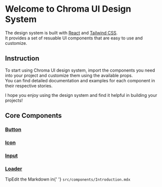 
<Meta title="Introduction" />

<style>
  {`
    .spacing {
      margin-top: 40px;
    }

    .tip {
      display: inline-block;
      border-radius: 1em;
      font-size: 11px;
      line-height: 12px;
      font-weight: 700;
      background: #E7FDD8;
      color: #66BF3C;
      padding: 4px 12px;
      margin-right: 10px;
      vertical-align: top;
    }

    .tip-wrapper {
      font-size: 13px;
      line-height: 20px;
      margin-top: 40px;
      margin-bottom: 40px;
    }

    .tip-wrapper code {
      font-size: 12px;
      display: inline-block;
    }
  `}
</style>

# Welcome to Chroma UI Design System

The design system is built with [React](https://react.dev) and [Tailwind CSS](https://tailwindcss.com).\
It provides a set of resuable UI components that are easy to use and customize.

<div className="spacing" />

## Instruction

To start using Chroma UI design system, import the components you need into your project and customize them using the available props.\
You can find detailed documentation and examples for each component in their respective stories.

I hope you enjoy using the design system and find it helpful in building your projects!

<div className="spacing" />

## Core Components

### [Button](/docs/core-button--docs)

### [Icon](/docs/core-icon--docs)

### [Input](/docs/core-input--docs)

### [Loader](/docs/core-loader--docs)

<div className="tip-wrapper">
  <span className="tip">Tip</span>Edit the Markdown in{' '}
  <code>src/components/Introduction.mdx</code>
</div>
